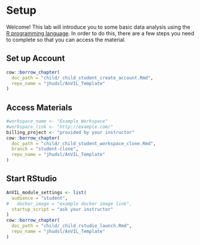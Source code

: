# Setup

Welcome!  This lab will introduce you to some basic data analysis using the [R programming language](https://www.r-project.org/).  In order to do this, there are a few steps you need to complete so that you can access the material.

## Set up Account

```r
cow::borrow_chapter(
  doc_path = "child/_child_student_create_account.Rmd",
  repo_name = "jhudsl/AnVIL_Template"
)
```

## Access Materials

```r
#workspace_name <- "Example_Workspace"
#workspace_link <- "http://example.com/"
billing_project <- "provided by your instructor"
cow::borrow_chapter(
  doc_path = "child/_child_student_workspace_clone.Rmd",
  branch = "student-clone",
  repo_name = "jhudsl/AnVIL_Template"
)
```

## Start RStudio

```r
AnVIL_module_settings <- list(
  audience = "student",
#   docker_image = "example docker image link",
  startup_script = "ask your instructor"
)
cow::borrow_chapter(
  doc_path = "child/_child_rstudio_launch.Rmd",
  repo_name = "jhudsl/AnVIL_Template"
)
```
